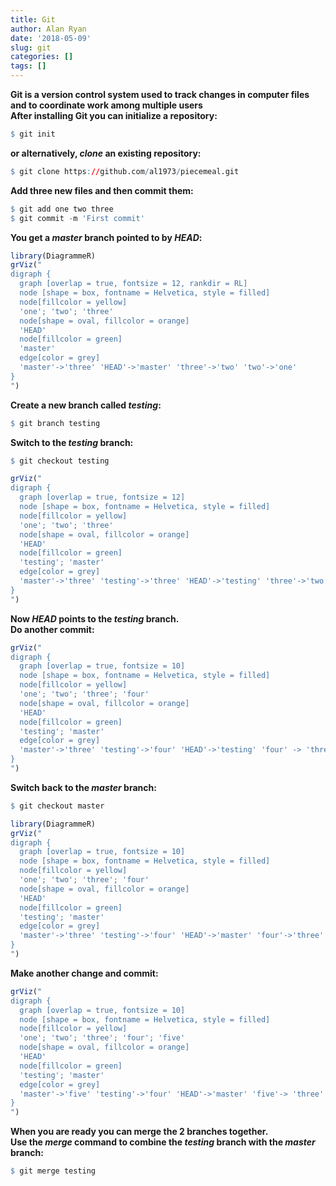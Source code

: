 ```yaml
---
title: Git
author: Alan Ryan
date: '2018-05-09'
slug: git
categories: []
tags: []
---
```

**Git is a version control system used to track changes in computer files and to coordinate work among multiple users**  
**After installing Git you can initialize a repository:**  
```r
$ git init
```
**or alternatively, *clone* an existing repository:**  
```r
$ git clone https://github.com/al1973/piecemeal.git
```
**Add three new files and then commit them:**  
```r
$ git add one two three
$ git commit -m 'First commit'
```
**You get a *master* branch pointed to by *HEAD*:**  
```r
library(DiagrammeR)
grViz("
digraph {
  graph [overlap = true, fontsize = 12, rankdir = RL]
  node [shape = box, fontname = Helvetica, style = filled]
  node[fillcolor = yellow]  
  'one'; 'two'; 'three'
  node[shape = oval, fillcolor = orange]
  'HEAD'
  node[fillcolor = green]
  'master'
  edge[color = grey]
  'master'->'three' 'HEAD'->'master' 'three'->'two' 'two'->'one'
}
")
```
**Create a new branch called *testing*:** 
```r
$ git branch testing  
```
**Switch to the *testing* branch:** 
```r
$ git checkout testing
```
```r
grViz("
digraph {
  graph [overlap = true, fontsize = 12]
  node [shape = box, fontname = Helvetica, style = filled]
  node[fillcolor = yellow]  
  'one'; 'two'; 'three'
  node[shape = oval, fillcolor = orange]
  'HEAD'
  node[fillcolor = green]
  'testing'; 'master'
  edge[color = grey]
  'master'->'three' 'testing'->'three' 'HEAD'->'testing' 'three'->'two' 'two'->'one'
}
")
```
  **Now *HEAD* points to the *testing* branch.**    
**Do another commit:**  
```r
grViz("
digraph {
  graph [overlap = true, fontsize = 10]
  node [shape = box, fontname = Helvetica, style = filled]
  node[fillcolor = yellow] 
  'one'; 'two'; 'three'; 'four' 
  node[shape = oval, fillcolor = orange]
  'HEAD'
  node[fillcolor = green]
  'testing'; 'master'
  edge[color = grey]
  'master'->'three' 'testing'->'four' 'HEAD'->'testing' 'four' -> 'three' 'three'->'two'          'two'->'one'
}
")
```
**Switch back to the *master* branch:**  
```r
$ git checkout master
```
```r
library(DiagrammeR)
grViz("
digraph {
  graph [overlap = true, fontsize = 10]
  node [shape = box, fontname = Helvetica, style = filled]
  node[fillcolor = yellow] 
  'one'; 'two'; 'three'; 'four' 
  node[shape = oval, fillcolor = orange]
  'HEAD'
  node[fillcolor = green]
  'testing'; 'master'
  edge[color = grey]
  'master'->'three' 'testing'->'four' 'HEAD'->'master' 'four'->'three' 'three'->'two'             'two'->'one'
}
")
```
**Make another change and commit:**  
```r
grViz("
digraph {
  graph [overlap = true, fontsize = 10]
  node [shape = box, fontname = Helvetica, style = filled]
  node[fillcolor = yellow] 
  'one'; 'two'; 'three'; 'four'; 'five'
  node[shape = oval, fillcolor = orange]
  'HEAD'
  node[fillcolor = green]
  'testing'; 'master'
  edge[color = grey]
  'master'->'five' 'testing'->'four' 'HEAD'->'master' 'five'-> 'three' 'four' -> 'three'          'three'->'two' 'two'->'one'
}
")
```
**When you are ready you can merge the 2 branches together.**  
**Use the *merge* command to combine the *testing* branch with the *master* branch:**  

```r
$ git merge testing
```

